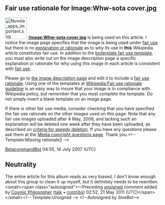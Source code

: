 <article id="7234543" title=Talk:Sorrow of the Angels>
	<talkpage id="7234543" title="Talk:Sorrow of the Angels">
{{HMM|class=Stub|auto=yes}}
{{album|class=stub|importance=|attention=|needs-infobox=|auto=yes}}
==Fair use rationale for Image:Whw-sota cover.jpg==
[[Image:Nuvola apps important.svg|70px|left]]
'''[[:Image:Whw-sota cover.jpg]]''' is being used on this article. I notice the image page specifies that the image is being used under [[Wikipedia:Fair use|fair use]] but there is no [[Wikipedia:Fair use rationale guideline|explanation or rationale]] as to why its use in '''this''' Wikipedia article constitutes fair use. In addition to the [[Wikipedia:Image copyright tags/Fair use|boilerplate fair use template]], you must also write out on the image description page a specific explanation or rationale for why using this image in each article is consistent with [[WP:FU|fair use]].

Please go to [[:Image:Whw-sota cover.jpg|the image description page]] and edit it to include a [[Wikipedia:Fair use rationale guideline |fair use rationale]]. Using one of the templates at [[Wikipedia:Fair use rationale guideline]] is an easy way to insure that your image is in compliance with Wikipedia policy, but remember that you must complete the template. Do not simply insert a blank template on an image page.

If there is  other fair use media, consider checking that you have specified the fair use rationale on the other images used on this page.  Note that any fair use images uploaded after 4 May, 2006, and lacking such an explanation will be deleted one week after they have been uploaded, as described on [[Wikipedia:Criteria for speedy deletion#Images.2FMedia|criteria for speedy deletion]]. If you have any questions please ask them at the [[Wikipedia:Media copyright questions|Media copyright questions page]]. Thank you.&lt;!-- Template:Missing rationale2 --&gt;

[[User:BetacommandBot|BetacommandBot]] 04:55, 14 July 2007 (UTC)

== Neutrality ==

The entire article for this album reads as very biased. I don't know enough about this group to clean it up myself, but it definitely needs to be rewritten.  &lt;small&gt;&lt;span class=&quot;autosigned&quot;&gt;—Preceding [[Wikipedia:Signatures|unsigned]] comment added by [[User:Cosmic Philosopher|Cosmic Philosopher]] ([[User talk:Cosmic Philosopher|talk]] • [[Special:Contributions/Cosmic Philosopher|contribs]]) 02:52, 21 May 2011 (UTC)&lt;/span&gt;&lt;/small&gt;&lt;!-- Template:Unsigned --&gt; &lt;!--Autosigned by SineBot--&gt;
	</talkpage>
</article>